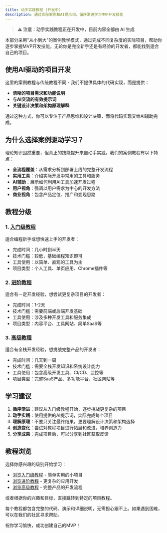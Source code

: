 ```yaml
---
title: 动手实践教程 (开发中)
description: 通过实际案例和AI提示词，循序渐进学习MVP开发技能
---
```


> **⚠️ 注意：动手实践教程正在开发中，目前内容全部由 AI 生成**

本部分采用"从小到大"的案例教学模式，通过完成不同复杂度的实际项目，帮助你逐步掌握MVP开发技能。无论你是完全新手还是有经验的开发者，都能找到适合自己的项目。

## 使用AI驱动的项目开发

这里的案例教程与传统教程不同 - 我们不提供具体的代码实现，而是提供：
- **清晰的项目需求和功能说明**
- **与AI交流的有效提示词**
- **关键设计决策和架构原理解释**

通过这种方式，你可以专注于产品思维和设计决策，而将代码实现交给AI辅助完成。

## 为什么选择案例驱动学习？

理论知识固然重要，但真正的技能提升来自动手实践。我们的案例教程有以下特点：

- **全流程覆盖**：从需求分析到部署上线的完整开发流程
- **实用工具**：介绍实际开发中常用的工具和服务
- **AI辅助**：展示如何利用AI工具加速开发过程
- **用户视角**：强调以用户需求为中心的开发方法
- **商业视角**：包含产品定位、推广和变现思路

## 教程分级

### 1. [入门级教程](/docs/projects/beginners)

适合编程新手或想快速上手的开发者：
- 完成时间：几小时到半天
- 技术门槛：较低，基础编程知识即可
- 工具使用：以简单、直观的工具为主
- 项目类型：个人工具、单页应用、Chrome插件等

### 2. [进阶教程](/docs/projects/intermediate)

适合有一定开发经验，想尝试更复杂项目的开发者：
- 完成时间：1-2天
- 技术门槛：需要前端或后端开发基础
- 工具使用：涉及多种开发工具和服务集成
- 项目类型：内容平台、工具网站、简单SaaS等

### 3. [高级教程](/docs/projects/advanced)

适合有全栈开发经验，想挑战完整产品的开发者：
- 完成时间：几天到一周
- 技术门槛：需要全栈开发知识和系统设计能力
- 工具使用：包含高级开发工具、CI/CD、监控等
- 项目类型：完整SaaS产品、多功能平台、社区网站等

## 学习建议

1. **循序渐进**：建议从入门级教程开始，逐步挑战更复杂的项目
2. **动手实践**：使用提供的AI提示词，实际完成每个项目
3. **理解原理**：不要只关注最终结果，更要理解设计决策和架构选择
4. **创造变化**：尝试对教程项目进行拓展和改进，培养创造力
5. **分享成果**：完成项目后，可以分享到社区获取反馈

## 教程浏览

选择你感兴趣的级别开始学习：

- [浏览入门级教程](/docs/projects/beginners) - 简单实用的小项目
- [浏览进阶教程](/docs/projects/intermediate) - 更复杂的应用开发
- [浏览高级教程](/docs/projects/advanced) - 完整产品的开发流程

或者根据你的兴趣和目标，直接跳转到特定的项目教程。

每个教程都包含完整的代码、演示和详细说明，无需担心跟不上。如果遇到困难，可以在我们的社区寻求帮助。

祝你学习愉快，成功创建自己的MVP！ 